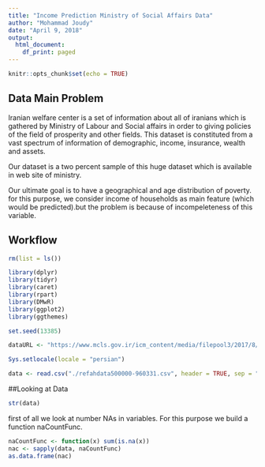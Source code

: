 ---
title: "Income Prediction Ministry of Social Affairs Data"
author: "Mohammad Joudy"
date: "April 9, 2018"
output:
  html_document:
    df_print: paged
---

```{r setup, include=FALSE}
knitr::opts_chunk$set(echo = TRUE)
```

## Data Main Problem

Iranian welfare center is a set of information about all of iranians which is gathered by Ministry of Labour and Social affairs in order to giving policies of the field of prosperity and other fields. This dataset is constituted from a vast spectrum of information of demographic, income, insurance, wealth and assets. 

Our dataset is a two percent sample of this huge dataset which is available in web site of ministry.

Our ultimate goal is to have a geographical and age distribution of poverty. for this purpose, we consider income of households as main feature (which would be predicted).but the problem is because of incompeleteness of this variable.

## Workflow

```{r libraries, echo=TRUE, results='hide', warning=FALSE, message=FALSE}

rm(list = ls())

library(dplyr)
library(tidyr)
library(caret)
library(rpart)
library(DMwR)
library(ggplot2)
library(ggthemes)

set.seed(13385)
```

```{r getting data}

dataURL <- "https://www.mcls.gov.ir/icm_content/media/filepool3/2017/8/7164.rar"

Sys.setlocale(locale = "persian")

data <- read.csv("./refahdata500000-960331.csv", header = TRUE, sep = ";")
```

##Looking at Data

```{r}
str(data)
```
first of all we look at number NAs in variables. For this purpose we build a function naCountFunc.
```{r}
naCountFunc <- function(x) sum(is.na(x))
nac <- sapply(data, naCountFunc)
as.data.frame(nac)
```

